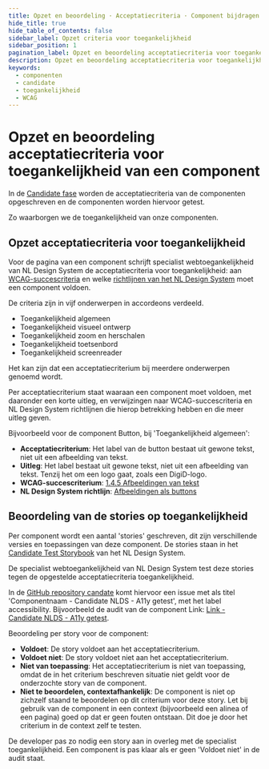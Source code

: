 ```yaml
---
title: Opzet en beoordeling · Acceptatiecriteria · Component bijdragen · Handboek
hide_title: true
hide_table_of_contents: false
sidebar_label: Opzet criteria voor toegankelijkheid
sidebar_position: 1
pagination_label: Opzet en beoordeling acceptatiecriteria voor toegankelijkheid
description: Opzet en beoordeling acceptatiecriteria voor toegankelijkheid. In de Candidate fase worden de acceptatiecriteria van de componenten opgeschreven en de componenten worden hiervoor getest en beoordeeld.
keywords:
  - componenten
  - candidate
  - toegankelijkheid
  - WCAG
---
```


# Opzet en beoordeling acceptatiecriteria voor toegankelijkheid van een component

In de [Candidate fase](https://nldesignsystem.nl/handboek/estafettemodel#candidate) worden de acceptatiecriteria van de componenten opgeschreven en de componenten worden hiervoor getest.

Zo waarborgen we de toegankelijkheid van onze componenten.

## Opzet acceptatiecriteria voor toegankelijkheid

Voor de pagina van een component schrijft specialist webtoegankelijkheid van NL Design System de acceptatiecriteria voor toegankelijkheid: aan [WCAG-succescriteria](/wcag) en welke [richtlijnen van het NL Design System](/richtlijnen) moet een component voldoen.

De criteria zijn in vijf onderwerpen in accordeons verdeeld.

- Toegankelijkheid algemeen
- Toegankelijkheid visueel ontwerp
- Toegankelijkheid zoom en herschalen
- Toegankelijkheid toetsenbord
- Toegankelijkheid screenreader

Het kan zijn dat een acceptatiecriterium bij meerdere onderwerpen genoemd wordt.

Per acceptatiecriterium staat waaraan een component moet voldoen, met daaronder een korte uitleg, en verwijzingen naar WCAG-succescriteria en NL Design System richtlijnen die hierop betrekking hebben en die meer uitleg geven.

Bijvoorbeeld voor de component Button, bij 'Toegankelijkheid algemeen':

- **Acceptatiecriterium**: Het label van de button bestaat uit gewone tekst, niet uit een afbeelding van tekst.
- **Uitleg**: Het label bestaat uit gewone tekst, niet uit een afbeelding van tekst. Tenzij het om een logo gaat, zoals een DigiD-logo.
- **WCAG-succescriterium**: [1.4.5 Afbeeldingen van tekst](/wcag/1.4.5_)
- **NL Design System richtlijn**: [Afbeeldingen als buttons](/richtlijnen/formulieren/buttons/afbeelding-als-button)

## Beoordeling van de stories op toegankelijkheid

Per component wordt een aantal 'stories' geschreven, dit zijn verschillende versies en toepassingen van deze component. De stories staan in het [Candidate Test Storybook](https://candidate-storybook-test.vercel.app/) van het NL Design System.

De specialist webtoegankelijkheid van NL Design System test deze stories tegen de opgestelde acceptatiecriteria toegankelijkheid.

In de [GitHub repository candate](https://github.com/nl-design-system/candidate) komt hiervoor een issue met als titel 'Componentnaam - Candidate NLDS - A11y getest', met het label accessibility. Bijvoorbeeld de audit van de component Link: [Link - Candidate NLDS - A11y getest](https://github.com/nl-design-system/candidate/issues/210).

Beoordeling per story voor de component:

- **Voldoet**: De story voldoet aan het acceptatiecriterium.
- **Voldoet niet**: De story voldoet niet aan het acceptatiecriterium.
- **Niet van toepassing**: Het acceptatiecriterium is niet van toepassing, omdat de in het criterium beschreven situatie niet geldt voor de onderzochte story van de component.
- **Niet te beoordelen, contextafhankelijk**: De component is niet op zichzelf staand te beoordelen op dit criterium voor deze story. Let bij gebruik van de component in een context (bijvoorbeeld een alinea of een pagina) goed op dat er geen fouten ontstaan. Dit doe je door het criterium in de context zelf te testen.

De developer pas zo nodig een story aan in overleg met de specialist toegankelijkheid.
Een component is pas klaar als er geen 'Voldoet niet' in de audit staat.

